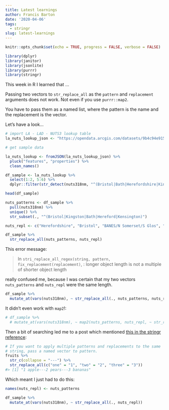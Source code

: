 ```yaml
---
title: Latest learnings
author: Francis Barton
date: '2020-04-06'
tags:
  - stringr
slug: latest-learnings
---
```


```r
knitr::opts_chunk$set(echo = TRUE, progress = FALSE, verbose = FALSE)

library(dplyr)
library(janitor)
library(jsonlite)
library(purrr)
library(stringr)
```

This week in R I learned that ...

Passing two vectors to `str_replace_all` as the `pattern` and `replacement` arguments does not work.
Not even if you use `purrr::map2`.

You have to pass them as a named list, where the pattern is the name and the replacement is the vector.

Let's have a look...
<!--more-->

```r

# import LA - LAD - NUTS3 lookup table
la_nuts_lookup_json <- "https://opendata.arcgis.com/datasets/9b4c94e915c844adb11e15a4b1e1294d_0.geojson"

# get sample data

la_nuts_lookup <- fromJSON(la_nuts_lookup_json) %>% 
  pluck("features", "properties") %>% 
  clean_names()

df_sample <- la_nuts_lookup %>% 
  select(1:2, 5:6) %>% 
  dplyr::filter(str_detect(nuts318nm, "^(Bristol|Bath|Herefordshire|Kingston|Kensington|Glo|York)"))

head(df_sample)

nuts_patterns <- df_sample %>% 
  pull(nuts318nm) %>% 
  unique() %>% 
  str_subset(., "^(Bristol|Kingston|Bath|Hereford|Kensington)")

nuts_repl <- c("Herefordshire", "Bristol", "BANES/N Somerset/S Glos", "Kensington & Chelsea and H'smith & Fulham", "Kingston upon Hull")

```

```r
df_sample %>% 
  str_replace_all(nuts_patterns, nuts_repl)
```

This error message:

> In `stri_replace_all_regex(string, pattern, fix_replacement(replacement)`,  :
  longer object length is not a multiple of shorter object length
  
really confused me, because I was certain that my two vectors `nuts_patterns` and `nuts_repl` were the same length.

```r
df_sample %>% 
  mutate_at(vars(nuts318nm), ~ str_replace_all(., nuts_patterns, nuts_repl))
```

It didn't even work with `map2`!:

```r
# df_sample %>% 
  # mutate_at(vars(nuts318nm), ~ map2(nuts_patterns, nuts_repl, ~ str_replace_all(., .x, .y)))
```

Then a bit of searching led me to a post which mentioned [this in the stringr reference](https://stringr.tidyverse.org/reference/str_replace.html):

```r
# If you want to apply multiple patterns and replacements to the same
# string, pass a named vector to pattern.
fruits %>%
  str_c(collapse = "---") %>%
  str_replace_all(c("one" = "1", "two" = "2", "three" = "3"))
#> [1] "1 apple---2 pears---3 bananas"
```

Which meant I just had to do this:

```r
names(nuts_repl) <- nuts_patterns

df_sample %>% 
  mutate_at(vars(nuts318nm), ~ str_replace_all(., nuts_repl))
```





